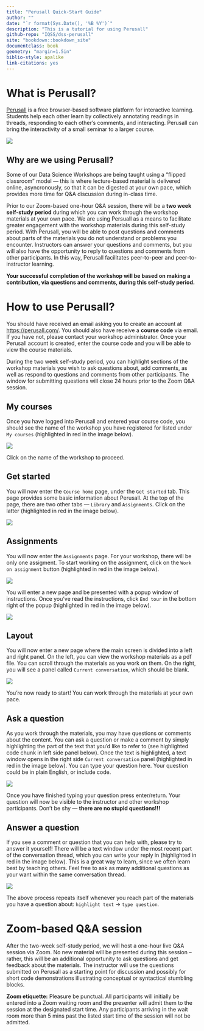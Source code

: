 ```yaml
---
title: "Perusall Quick-Start Guide"
author: ""
date: "`r format(Sys.Date(), '%B %Y')`"
description: "This is a tutorial for using Perusall"
github-repo: "IQSS/dss-perusall"
site: "bookdown::bookdown_site"
documentclass: book
geometry: "margin=1.5in"
biblio-style: apalike
link-citations: yes
---
```


# What is Perusall? {-}

[Perusall](https://perusall.com/) is a free browser-based software platform for interactive learning. Students help each other learn by collectively annotating readings in threads, responding to each other’s comments, and interacting. Perusall can bring the interactivity of a small seminar to a larger course.

![](images/perusall_landing_page.png)


## Why are we using Perusall? {-}

Some of our Data Science Workshops are being taught using a "flipped classroom" model --- this is where lecture-based material is delivered online, asyncronously, so that it can be digested at your own pace, which provides more time for Q&A discussion during in-class time. 

Prior to our Zoom-based one-hour Q&A session, there will be a **two week self-study period** during which you can work through the workshop materials at your own pace. We are using Persuall as a means to facilitate greater engagement with the workshop materials during this self-study period. With Perusall, you will be able to post questions and comments about parts of the materials you do not understand or problems you encounter. Instructors can answer your questions and comments, but you will also have the opportunity to reply to questions and comments from other participants. In this way, Perusall facilitates peer-to-peer and peer-to-instructor learning.

**Your successful completion of the workshop will be based on making a contribution, via questions and comments, during this self-study period.**


# How to use Perusall? {-}

You should have received an email asking you to create an account at <https://perusall.com/>. You should also have receive a **course code** via email. If you have not, please contact your workshop administrator. Once your Perusall account is created, enter the course code and you will be able to view the course materials. 

During the two week self-study period, you can highlight sections of the workshop materials you wish to ask questions about, add comments, as well as respond to questions and comments from other participants. The window for submitting questions will close 24 hours prior to the Zoom Q&A session.

## My courses

Once you have logged into Perusall and entered your course code, you should see the name of the workshop you have registered for listed under `My courses` (highlighted in red in the image below). 

![](images/1_my_courses.png)

Click on the name of the workshop to proceed.


## Get started

You will now enter the `Course home` page, under the `Get started` tab. This page provides some basic information about Perusall. At the top of the page, there are two other tabs --- `Library` and `Assignments`. Click on the latter (highlighted in red in the image below).

![](images/2_get_started.png)


## Assignments

You will now enter the `Assignments` page. For your workshop, there will be only one assigment. To start working on the assignment, click on the `Work on assignment` button (highlighted in red in the image below).

![](images/3_assignments.png)

You will enter a new page and be presented with a popup window of instructions. Once you've read the instructions, click `End tour` in the bottom right of the popup (highlighted in red in the image below).

![](images/4_instructions.png)


## Layout

You will now enter a new page where the main screen is divided into a left and right panel. On the left, you can view the workshop materials as a pdf file. You can scroll through the materials as you work on them. On the right, you will see a panel called `Current conversation`, which should be blank.

![](images/5_layout.png)

You're now ready to start! You can work through the materials at your own pace.


## Ask a question

As you work through the materials, you may have questions or comments about the content. You can ask a question or make a comment by simply highlighting the part of the text that you'd like to refer to (see highlighted code chunk in left side panel below). Once the text is highlighted, a text window opens in the right side `Current conversation` panel (highlighted in red in the image below). You can type your question here. Your question could be in plain English, or include code. 

![](images/6_ask_question.png)

Once you have finished typing your question press enter/return. Your question will now be visible to the instructor and other workshop participants. Don't be shy --- **there are no stupid questions!!!**


## Answer a question

If you see a comment or question that you can help with, please try to answer it yourself! There will be a text window under the most recent part of the conversation thread, which you can write your reply in (highlighted in red in the image below). This is a great way to learn, since we often learn best by teaching others. Feel free to ask as many additional questions as your want within the same conversation thread.

![](images/7_answer_question.png)

The above process repeats itself whenever you reach part of the materials you have a question about: `highlight text` -> `type question`. 


# Zoom-based Q&A session {-}

After the two-week self-study period, we will host a one-hour live Q&A session via Zoom. No new material will be presented during this session -- rather, this will be an additional opportunity to ask questions and get feedback about the materials. The instructor will use the questions submitted on Perusall as a starting point for discussion and possibly for short code demonstrations illustrating conceptual or syntactical stumbling blocks. 

**Zoom etiquette:** Pleasure be punctual. All participants will initially be entered into a Zoom waiting room and the presenter will admit them to the session at the designated start time. Any participants arriving in the wait room more than 5 mins past the listed start time of the session will not be admitted. 

